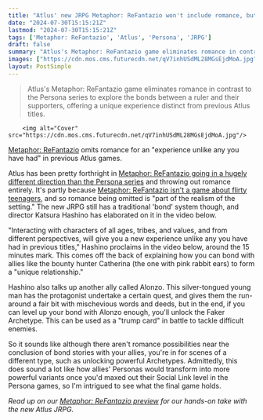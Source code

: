 ```yaml
---
title: "Atlus' new JRPG Metaphor: ReFantazio won't include romance, but its bonding system will 'give you a new experience unlike any you have had' in the Persona series"
date: "2024-07-30T15:15:21Z"
lastmod: "2024-07-30T15:15:21Z"
tags: ['Metaphor: ReFantazio', 'Atlus', 'Persona', 'JRPG']
draft: false
summary: "Atlus's Metaphor: ReFantazio game eliminates romance in contrast to the Persona series to explore the bonds between a ruler and their supporters, offering a unique experience distinct from previous Atlus titles."
images: ["https://cdn.mos.cms.futurecdn.net/qV7inhUSdML28MGsEjdMoA.jpg"]
layout: PostSimple
---
```

> Atlus's Metaphor: ReFantazio game eliminates romance in contrast to the Persona series to explore the bonds between a ruler and their supporters, offering a unique experience distinct from previous Atlus titles.


        <img alt="Cover" src="https://cdn.mos.cms.futurecdn.net/qV7inhUSdML28MGsEjdMoA.jpg"/>
        
[Metaphor: ReFantazio](https://www.gamesradar.com/games/jrpg/metaphor-refantazio-guide/) omits romance for an "experience unlike any you have had" in previous Atlus games.

Atlus has been pretty forthright in [Metaphor: ReFantazio going in a hugely different direction than the Persona series](https://www.gamesradar.com/games/rpg/persona-veterans-new-jrpg-metaphor-refantazio-bumps-a-major-series-staple-by-excluding-romance/) and throwing out romance entirely. It's partly because [Metaphor: ReFantazio isn't a game about flirty teenagers](https://www.gamesradar.com/games/jrpg/persona-5-director-explains-why-you-cant-date-your-friends-in-his-new-jrpg-metaphor-refantazio-they-are-more-focused-on-the-relationships-between-a-ruler-and-the-people-who-support-them/), and so romance being omitted is "part of the realism of the setting." The new JRPG still has a traditional 'bond' system though, and director Katsura Hashino has elaborated on it in the video below.

"Interacting with characters of all ages, tribes, and values, and from different perspectives, will give you a new experience unlike any you have had in previous titles," Hashino proclaims in the video below, around the 15 minutes mark. This comes off the back of explaining how you can bond with allies like the bounty hunter Catherina (the one with pink rabbit ears) to form a "unique relationship."

Hashino also talks up another ally called Alonzo. This silver-tongued young man has the protagonist undertake a certain quest, and gives them the run-around a fair bit with mischevious words and deeds, but in the end, if you can level up your bond with Alonzo enough, you'll unlock the Faker Archetype. This can be used as a "trump card" in battle to tackle difficult enemies.

So it sounds like although there aren't romance possibilities near the conclusion of bond stories with your allies, you're in for scenes of a different type, such as unlocking powerful Archetypes. Admittedly, this does sound a lot like how allies' Personas would transform into more powerful variants once you'd maxed out their Social Link level in the Persona games, so I'm intrigued to see what the final game holds.

*Read up on our *[<em>Metaphor: ReFantazio preview</em>](https://www.gamesradar.com/games/jrpg/metaphor-refantazio-is-one-of-the-few-jrpgs-i-want-more-than-persona-6-and-it-might-have-one-of-the-coolest-job-systems-in-years/)* for our hands-on take with the new Atlus JRPG.*
        